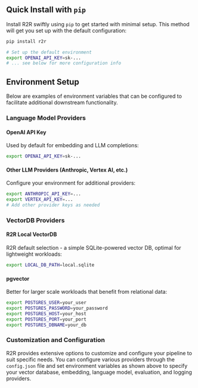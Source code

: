 ## Quick Install with `pip`

Install R2R swiftly using `pip` to get started with minimal setup. This method will get you set up with the default configuration:

```bash
pip install r2r

# Set up the default environment
export OPENAI_API_KEY=sk-...
# ... see below for more configuration info
```

## Environment Setup

Below are examples of environment variables that can be configured to facilitate additional downstream functionality.

### Language Model Providers

#### OpenAI API Key

Used by default for embedding and LLM completions:

```bash
export OPENAI_API_KEY=sk-...
```

#### Other LLM Providers (Anthropic, Vertex AI, etc.)

Configure your environment for additional providers:

```bash
export ANTHROPIC_API_KEY=...
export VERTEX_API_KEY=...
# Add other provider keys as needed
```

### VectorDB Providers

#### R2R Local VectorDB

R2R default selection - a simple SQLite-powered vector DB, optimal for lightweight workloads:

```bash
export LOCAL_DB_PATH=local.sqlite
```

#### pgvector

Better for larger scale workloads that benefit from relational data:

```bash
export POSTGRES_USER=your_user
export POSTGRES_PASSWORD=your_password
export POSTGRES_HOST=your_host
export POSTGRES_PORT=your_port
export POSTGRES_DBNAME=your_db
```

### Customization and Configuration

R2R provides extensive options to customize and configure your pipeline to suit specific needs. You can configure various providers through the `config.json` file and set environment variables as shown above to specify your vector database, embedding, language model, evaluation, and logging providers.
